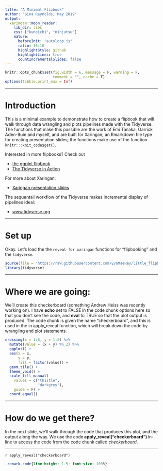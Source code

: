 ```yaml
---
title: "A Minimal Flipbook"
author: "Gina Reynolds, May 2019"
output:
  xaringan::moon_reader:
    lib_dir: libs
    css: ["kunoichi", "ninjutsu"]
    nature:
      beforeInit: "autoloop.js"
      ratio: 16:10
      highlightStyle: github
      highlightLines: true
      countIncrementalSlides: false
---
```


<script>
setInterval(function () {carousel(slideshow)}, 300);

	function carousel(varObject) {
		var slideCount = varObject.getSlideCount()-1;
		var currentSlide = varObject.getCurrentSlideIndex();
		// if the slideshow is on the last slide, go back to the first slide; if not, call gotoNextSlide();
		if (currentSlide == slideCount) {
			varObject.gotoFirstSlide();
		}
		else { varObject.gotoNextSlide(); }
	}
</script>



```r
knitr::opts_chunk$set(fig.width = 6, message = F, warning = F, 
                      comment = "", cache = T)
options(tibble.print_max = Inf) 
```




---

# Introduction

This is a minimal example to demonstrate how to create a flipbook that will walk through data wrangling and plots pipelines made with the Tidyverse.  The functions that make this possible are the work of Emi Tanaka, Garrick Aden-Buie and myself, and are built for Xaringan, an Rmarkdown file type for creating presentation slides; the functions make use of the function `knitr:::knit_code$get()`.

Interested in more flipbooks? Check out 

- [the ggplot flipbook](https://evamaerey.github.io/ggplot_flipbook/ggplot_flipbook_xaringan.html)
- [The Tidyverse in Action](https://evamaerey.github.io/tidyverse_in_action/tidyverse_in_action.html)

For more about Xaringan:

- [Xaringan presentation slides](https://slides.yihui.name/xaringan/)

The sequentail workflow of the Tidyverse makes incremental display of pipelines ideal:  

- [www.tidyverse.org](https://www.tidyverse.org/)


---

# Set up

Okay. Let's load the the `reveal for xaringan` functions for "flipbooking" and the `tidyverse`.

```r
source(file = "https://raw.githubusercontent.com/EvaMaeRey/little_flipbooks_library/master/xaringan_reveal_parenthetical.R")
library(tidyverse)
```



---

# Where we are going: 

We'll create this checkerboard (something Andrew Heiss was recently working on).  I have **echo** set to FALSE in the code chunk options here so that you don't see the code, and **eval** to TRUE so that the plot output is produced.  The code chunk is given the name "checkerboard", and this is used in the in apply_reveal function, which will break down the code by wrangling and plot statements. 

```r
crossing(x = 1:8, y = 1:8) %>%
  mutate(value = (x + y) %% 2) %>% 
  ggplot() + 
  aes(x = x, 
      y = y, 
      fill = factor(value)) +
  geom_tile() +
  theme_void() +
  scale_fill_manual(
    values = c("thistle", 
               "darkgrey"), 
    guide = F) + 
  coord_equal()
```
 

 
---

# How do we get there?

In the next slide, we'll walk through the code that produces this plot, and the output along the way. We use the code **apply_reveal("checkerboard")** in-line to access the code from the code chunk called *checkerboard*.
 
---

`r apply_reveal("checkerboard")`




```css
.remark-code{line-height: 1.5; font-size: 100%}
```


